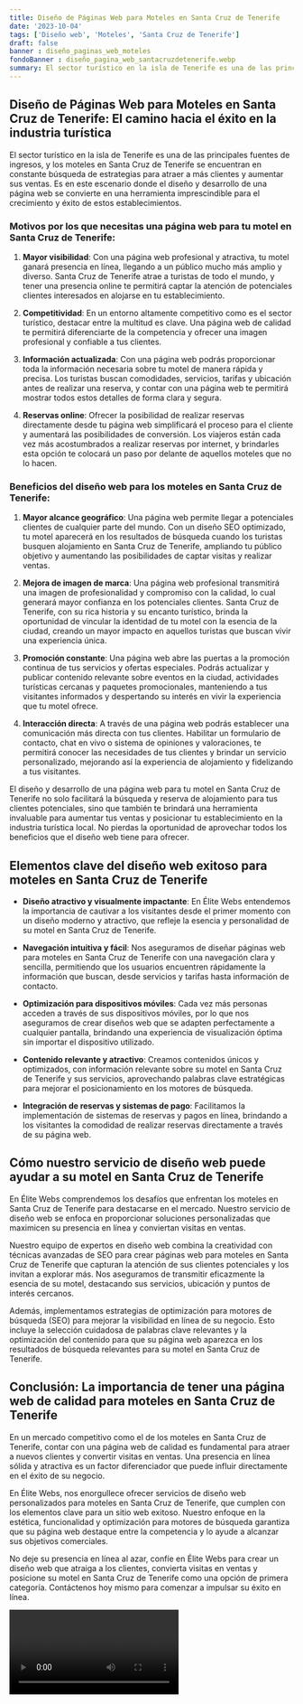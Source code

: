 ```yaml
---
title: Diseño de Páginas Web para Moteles en Santa Cruz de Tenerife
date: '2023-10-04'
tags: ['Diseño web', 'Moteles', 'Santa Cruz de Tenerife']
draft: false
banner : diseño_paginas_web_moteles
fondoBanner : diseño_pagina_web_santacruzdetenerife.webp
summary: El sector turístico en la isla de Tenerife es una de las principales fuentes de ingresos, y los moteles en Santa Cruz de Tenerife se encuentran en constante búsqueda de estrategias para atraer a más clientes y aumentar sus ventas. Es en este escenario donde el diseño y desarrollo de una página web se convierte en una herramienta imprescindible para el crecimiento y éxito de estos establecimientos.
---
```


## Diseño de Páginas Web para Moteles en Santa Cruz de Tenerife: El camino hacia el éxito en la industria turística

El sector turístico en la isla de Tenerife es una de las principales fuentes de ingresos, y los moteles en Santa Cruz de Tenerife se encuentran en constante búsqueda de estrategias para atraer a más clientes y aumentar sus ventas. Es en este escenario donde el diseño y desarrollo de una página web se convierte en una herramienta imprescindible para el crecimiento y éxito de estos establecimientos.

### Motivos por los que necesitas una página web para tu motel en Santa Cruz de Tenerife:

1. **Mayor visibilidad**: Con una página web profesional y atractiva, tu motel ganará presencia en línea, llegando a un público mucho más amplio y diverso. Santa Cruz de Tenerife atrae a turistas de todo el mundo, y tener una presencia online te permitirá captar la atención de potenciales clientes interesados en alojarse en tu establecimiento.

2. **Competitividad**: En un entorno altamente competitivo como es el sector turístico, destacar entre la multitud es clave. Una página web de calidad te permitirá diferenciarte de la competencia y ofrecer una imagen profesional y confiable a tus clientes.

3. **Información actualizada**: Con una página web podrás proporcionar toda la información necesaria sobre tu motel de manera rápida y precisa. Los turistas buscan comodidades, servicios, tarifas y ubicación antes de realizar una reserva, y contar con una página web te permitirá mostrar todos estos detalles de forma clara y segura.

4. **Reservas online**: Ofrecer la posibilidad de realizar reservas directamente desde tu página web simplificará el proceso para el cliente y aumentará las posibilidades de conversión. Los viajeros están cada vez más acostumbrados a realizar reservas por internet, y brindarles esta opción te colocará un paso por delante de aquellos moteles que no lo hacen.

### Beneficios del diseño web para los moteles en Santa Cruz de Tenerife:

1. **Mayor alcance geográfico**: Una página web permite llegar a potenciales clientes de cualquier parte del mundo. Con un diseño SEO optimizado, tu motel aparecerá en los resultados de búsqueda cuando los turistas busquen alojamiento en Santa Cruz de Tenerife, ampliando tu público objetivo y aumentando las posibilidades de captar visitas y realizar ventas.

2. **Mejora de imagen de marca**: Una página web profesional transmitirá una imagen de profesionalidad y compromiso con la calidad, lo cual generará mayor confianza en los potenciales clientes. Santa Cruz de Tenerife, con su rica historia y su encanto turístico, brinda la oportunidad de vincular la identidad de tu motel con la esencia de la ciudad, creando un mayor impacto en aquellos turistas que buscan vivir una experiencia única.

3. **Promoción constante**: Una página web abre las puertas a la promoción continua de tus servicios y ofertas especiales. Podrás actualizar y publicar contenido relevante sobre eventos en la ciudad, actividades turísticas cercanas y paquetes promocionales, manteniendo a tus visitantes informados y despertando su interés en vivir la experiencia que tu motel ofrece.

4. **Interacción directa**: A través de una página web podrás establecer una comunicación más directa con tus clientes. Habilitar un formulario de contacto, chat en vivo o sistema de opiniones y valoraciones, te permitirá conocer las necesidades de tus clientes y brindar un servicio personalizado, mejorando así la experiencia de alojamiento y fidelizando a tus visitantes.

El diseño y desarrollo de una página web para tu motel en Santa Cruz de Tenerife no solo facilitará la búsqueda y reserva de alojamiento para tus clientes potenciales, sino que también te brindará una herramienta invaluable para aumentar tus ventas y posicionar tu establecimiento en la industria turística local. No pierdas la oportunidad de aprovechar todos los beneficios que el diseño web tiene para ofrecer.

<GifSeo />

<Cta />

## Elementos clave del diseño web exitoso para moteles en Santa Cruz de Tenerife

- **Diseño atractivo y visualmente impactante**: En Élite Webs entendemos la importancia de cautivar a los visitantes desde el primer momento con un diseño moderno y atractivo, que refleje la esencia y personalidad de su motel en Santa Cruz de Tenerife.

- **Navegación intuitiva y fácil**: Nos aseguramos de diseñar páginas web para moteles en Santa Cruz de Tenerife con una navegación clara y sencilla, permitiendo que los usuarios encuentren rápidamente la información que buscan, desde servicios y tarifas hasta información de contacto.

- **Optimización para dispositivos móviles**: Cada vez más personas acceden a través de sus dispositivos móviles, por lo que nos aseguramos de crear diseños web que se adapten perfectamente a cualquier pantalla, brindando una experiencia de visualización óptima sin importar el dispositivo utilizado.

- **Contenido relevante y atractivo**: Creamos contenidos únicos y optimizados, con información relevante sobre su motel en Santa Cruz de Tenerife y sus servicios, aprovechando palabras clave estratégicas para mejorar el posicionamiento en los motores de búsqueda.

- **Integración de reservas y sistemas de pago**: Facilitamos la implementación de sistemas de reservas y pagos en línea, brindando a los visitantes la comodidad de realizar reservas directamente a través de su página web.

## Cómo nuestro servicio de diseño web puede ayudar a su motel en Santa Cruz de Tenerife

En Élite Webs comprendemos los desafíos que enfrentan los moteles en Santa Cruz de Tenerife para destacarse en el mercado. Nuestro servicio de diseño web se enfoca en proporcionar soluciones personalizadas que maximicen su presencia en línea y conviertan visitas en ventas.

Nuestro equipo de expertos en diseño web combina la creatividad con técnicas avanzadas de SEO para crear páginas web para moteles en Santa Cruz de Tenerife que capturan la atención de sus clientes potenciales y los invitan a explorar más. Nos aseguramos de transmitir eficazmente la esencia de su motel, destacando sus servicios, ubicación y puntos de interés cercanos.

Además, implementamos estrategias de optimización para motores de búsqueda (SEO) para mejorar la visibilidad en línea de su negocio. Esto incluye la selección cuidadosa de palabras clave relevantes y la optimización del contenido para que su página web aparezca en los resultados de búsqueda relevantes para su motel en Santa Cruz de Tenerife.

## Conclusión: La importancia de tener una página web de calidad para moteles en Santa Cruz de Tenerife

En un mercado competitivo como el de los moteles en Santa Cruz de Tenerife, contar con una página web de calidad es fundamental para atraer a nuevos clientes y convertir visitas en ventas. Una presencia en línea sólida y atractiva es un factor diferenciador que puede influir directamente en el éxito de su negocio.

En Élite Webs, nos enorgullece ofrecer servicios de diseño web personalizados para moteles en Santa Cruz de Tenerife, que cumplen con los elementos clave para un sitio web exitoso. Nuestro enfoque en la estética, funcionalidad y optimización para motores de búsqueda garantiza que su página web destaque entre la competencia y lo ayude a alcanzar sus objetivos comerciales.

No deje su presencia en línea al azar, confíe en Élite Webs para crear un diseño web que atraiga a los clientes, convierta visitas en ventas y posicione su motel en Santa Cruz de Tenerife como una opción de primera categoría. Contáctenos hoy mismo para comenzar a impulsar su éxito en línea.

<Video />

<CtaBot job='Moteles' city='Santa Cruz de Tenerife'/>

<Gmaps query='Santa Cruz de Tenerife+españa+maps' />